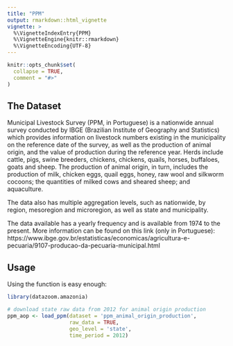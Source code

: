 ---
title: "PPM"
output: rmarkdown::html_vignette
vignette: >
  %\VignetteIndexEntry{PPM}
  %\VignetteEngine{knitr::rmarkdown}
  %\VignetteEncoding{UTF-8}
---

```{r setup, include = FALSE}
knitr::opts_chunk$set(
  collapse = TRUE,
  comment = "#>"
)
```

## The Dataset
Municipal Livestock Survey (PPM, in Portuguese) is a nationwide annual survey conducted by IBGE (Brazilian Institute of Geography and Statistics) which provides information on livestock numbers existing in the municipality on the reference date of the survey, as well as the production of animal origin, and the value of production during the reference year. Herds include cattle, pigs, swine breeders, chickens, chickens, quails, horses, buffaloes, goats and sheep. The production of animal origin, in turn, includes the production of milk, chicken eggs, quail eggs, honey, raw wool and silkworm cocoons; the quantities of milked cows and sheared sheep; and aquaculture.

The data also has multiple aggregation levels, such as nationwide, by region, mesoregion and microregion, as well as state and municipality. 

The data available has a yearly frequency and is available from 1974 to the present. More information can be found on this link (only in Portuguese): https://www.ibge.gov.br/estatisticas/economicas/agricultura-e-pecuaria/9107-producao-da-pecuaria-municipal.html

## Usage

Using the function is easy enough:

```{r,eval=FALSE}
library(datazoom.amazonia)

# download state raw data from 2012 for animal origin production
ppm_aop <- load_ppm(dataset = 'ppm_animal_origin_production',
                    raw_data = TRUE,
                    geo_level = 'state',
                    time_period = 2012)
```
